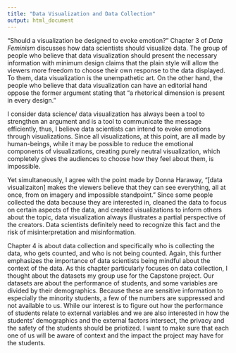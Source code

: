 ```yaml
---
title: "Data Visualization and Data Collection"
output: html_document
---
```


“Should a visualization be designed to evoke emotion?” Chapter 3 of *Data Feminism* discusses how data scientists should visualize data. The group of people who believe that data visualization should present the necessary information with minimum design claims that the plain style will allow the viewers more freedom to choose their own response to the data displayed. To them, data visualization is the unempathetic art. On the other hand, the people who believe that data visualization can have an editorial hand oppose the former argument stating that “a rhetorical dimension is present in every design.”

I consider data science/ data visualization has always been a tool to strengthen an argument and is a tool to communicate the message efficiently, thus, I believe data scientists can intend to evoke emotions through visualizations. Since all visualizations, at this point, are all made by human-beings, while it may be possible to reduce the emotional components of visualizations, creating purely neutral visualization, which completely gives the audiences to choose how they feel about them, is impossible. 

Yet simultaneously, I agree with the point made by Donna Haraway, “[data visualizaiton] makes the viewers believe that they can see everything, all at once, from on imagery and impossible standpoint.” Since some people collected the data because they are interested in, cleaned the data to focus on certain aspects of the data, and created visualizations to inform others about the topic, data visualization always illustrates a partial perspective of the creators. Data scientists definitely need to recognize this fact and the risk of misinterpretation and misinformation. 

Chapter 4 is about data collection and specifically who is collecting the data, who gets counted, and who is not being counted. Again, this further emphasizes the importance of data scientists being mindful about the context of the data. As this chapter particularly focuses on data collection, I thought about the datasets my group use for the Capstone project. Our datasets are about the performance of students, and some variables are divided by their demographics. Because these are sensitive information to especially the minority students, a few of the numbers are suppressed and not available to us. While our interest is to figure out how the performance of students relate to external variables and we are also interested in how the students’ demographics and the external factors intersect, the privacy and the safety of the students should be priotized. I want to make sure that each one of us will be aware of context and the impact the project may have for the students. 

